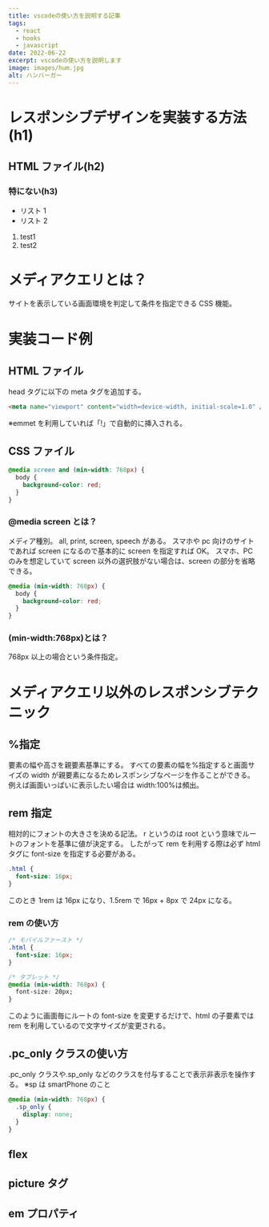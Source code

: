```yaml
---
title: vscodeの使い方を説明する記事
tags:
  - react
  - hooks
  - javascript
date: 2022-06-22
excerpt: vscodeの使い方を説明します
image: images/hum.jpg
alt: ハンバーガー
---
```


# レスポンシブデザインを実装する方法(h1)

## HTML ファイル(h2)

### 特にない(h3)

- リスト 1
- リスト 2

1. test1
2. test2

# メディアクエリとは？

サイトを表示している画面環境を判定して条件を指定できる CSS 機能。

# 実装コード例

## HTML ファイル

head タグに以下の meta タグを追加する。

```html
<meta name="viewport" content="width=device-width, initial-scale=1.0" />
```

※emmet を利用していれば「!」で自動的に挿入される。

## CSS ファイル

```css
@media screen and (min-width: 768px) {
  body {
    background-color: red;
  }
}
```

### @media screen とは？

メディア種別。
all, print, screen, speech がある。
スマホや pc 向けのサイトであれば screen になるので基本的に screen を指定すれば OK。
スマホ、PC のみを想定していて screen 以外の選択肢がない場合は、screen の部分を省略できる。

```css
@media (min-width: 768px) {
  body {
    background-color: red;
  }
}
```

### (min-width:768px)とは？

768px 以上の場合という条件指定。

# メディアクエリ以外のレスポンシブテクニック

## %指定

要素の幅や高さを親要素基準にする。
すべての要素の幅を%指定すると画面サイズの width が親要素になるためレスポンシブなページを作ることができる。
例えば画面いっぱいに表示したい場合は width:100%は頻出。

## rem 指定

相対的にフォントの大きさを決める記法。
r というのは root という意味でルートのフォントを基準に値が決定する。
したがって rem を利用する際は必ず html タグに font-size を指定する必要がある。

```css
.html {
  font-size: 16px;
}
```

このとき 1rem は 16px になり、1.5rem で 16px + 8px で 24px になる。

### rem の使い方

```css
/* モバイルファースト */
.html {
  font-size: 16px;
}

/* タブレット */
@media (min-width: 768px) {
  font-size: 20px;
}
```

このように画面毎にルートの font-size を変更するだけで、html の子要素では rem を利用しているので文字サイズが変更される。

## .pc_only クラスの使い方

.pc_only クラスや.sp_only などのクラスを付与することで表示非表示を操作する。
※sp は smartPhone のこと

```css
@media (min-width: 768px) {
  .sp_only {
    display: none;
  }
}
```

## flex

## picture タグ

## em プロパティ
